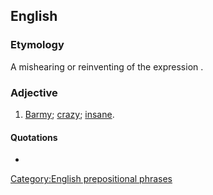 ==English==

===Etymology===
A mishearing or reinventing of the expression {{term|off one's rocker||lang=en}}.

===Adjective===
{{head|en|adjective|head=[[off]] [[one's]] [[rocket]]}}

# {{context|malapropism}} [[barmy|Barmy]]; [[crazy]]; [[insane]].

====Quotations====
* {{seeCites}}

[[Category:English prepositional phrases]]